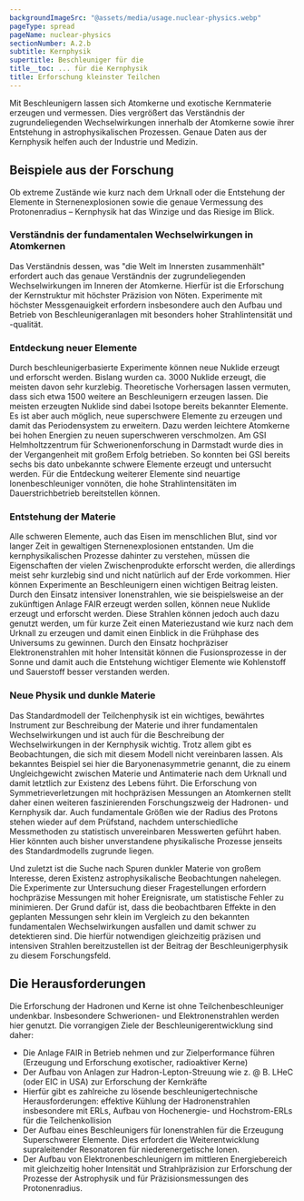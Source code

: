 ```yaml
---
backgroundImageSrc: "@assets/media/usage.nuclear-physics.webp"
pageType: spread
pageName: nuclear-physics
sectionNumber: A.2.b
subtitle: Kernphysik
supertitle: Beschleuniger für die
title__toc: ... für die Kernphysik
title: Erforschung kleinster Teilchen
---
```


<div class="spread--left spread-area--intro">

Mit Beschleunigern lassen sich Atomkerne und exotische Kernmaterie erzeugen und vermessen. Dies vergrößert das Verständnis der zugrundeliegenden Wechselwirkungen innerhalb der Atomkerne sowie ihrer Entstehung in astrophysikalischen Prozessen. Genaue Daten aus der Kernphysik helfen auch der Industrie und Medizin.

</div>

<div class="spread--right spread-area--c-1">

## Beispiele aus der Forschung

Ob extreme Zustände wie kurz nach dem Urknall oder die Entstehung der Elemente in Sternenexplosionen sowie die genaue Vermessung des Protonenradius – Kernphysik hat das Winzige und das Riesige im Blick.

### Verständnis der fundamentalen Wechselwirkungen in Atomkernen

Das Verständnis dessen, was "die Welt im Innersten zusammenhält" erfordert auch das genaue Verständnis der zugrundeliegenden Wechselwirkungen im Inneren der Atomkerne. Hierfür ist die Erforschung der Kernstruktur mit höchster Präzision von Nöten. Experimente mit höchster Messgenauigkeit erfordern insbesondere auch den Aufbau und Betrieb von Beschleunigeranlagen mit besonders hoher Strahlintensität und -qualität.

### Entdeckung neuer Elemente

Durch beschleunigerbasierte Experimente können neue Nuklide erzeugt und erforscht werden. Bislang wurden ca. 3000 Nuklide erzeugt, die meisten davon sehr kurzlebig. Theoretische Vorhersagen lassen vermuten, dass sich etwa 1500 weitere an Beschleunigern erzeugen lassen. Die meisten erzeugten Nuklide sind dabei Isotope bereits bekannter Elemente. Es ist aber auch möglich, neue superschwere Elemente zu erzeugen und damit das Periodensystem zu erweitern. Dazu werden leichtere Atomkerne bei hohen Energien zu neuen superschweren verschmolzen. Am GSI Helmholtzzentrum für Schwerionenforschung in Darmstadt wurde dies in der Vergangenheit mit großem Erfolg betrieben. So konnten bei GSI bereits sechs bis dato unbekannte schwere Elemente erzeugt und untersucht werden. Für die Entdeckung weiterer Elemente sind neuartige Ionenbeschleuniger vonnöten, die hohe Strahlintensitäten im Dauerstrichbetrieb bereitstellen können.

</div>

<div class="spread--right spread-area--c-2">

### Entstehung der Materie

Alle schweren Elemente, auch das Eisen im menschlichen Blut, sind vor langer Zeit in gewaltigen Sternenexplosionen entstanden. Um die kernphysikalischen Prozesse dahinter zu verstehen, müssen die Eigenschaften der vielen Zwischenprodukte erforscht werden, die allerdings meist sehr kurzlebig sind und nicht natürlich auf der Erde vorkommen. Hier können Experimente an Beschleunigern einen wichtigen Beitrag leisten. Durch den Einsatz intensiver Ionenstrahlen, wie sie beispielsweise an der zukünftigen Anlage FAIR erzeugt werden sollen, können neue Nuklide erzeugt und erforscht werden. Diese Strahlen können jedoch auch dazu genutzt werden, um für kurze Zeit einen Materiezustand wie kurz nach dem Urknall zu erzeugen und damit einen Einblick in die Frühphase des Universums zu gewinnen. Durch den Einsatz hochpräziser Elektronenstrahlen mit hoher Intensität können die Fusionsprozesse in der Sonne und damit auch die Entstehung wichtiger Elemente wie Kohlenstoff und Sauerstoff besser verstanden werden.

</div>

<div class="hidden">

 ### Neue Physik und dunkle Materie

Das Standardmodell der Teilchenphysik ist ein wichtiges, bewährtes Instrument zur Beschreibung der Materie und ihrer fundamentalen Wechselwirkungen und ist auch für die Beschreibung der Wechselwirkungen in der Kernphysik wichtig. Trotz allem gibt es Beobachtungen, die sich mit diesem Modell nicht vereinbaren lassen. Als bekanntes Beispiel sei hier die Baryonenasymmetrie genannt, die zu einem Ungleichgewicht zwischen Materie und Antimaterie nach dem Urknall und damit letztlich zur Existenz des Lebens führt. Die Erforschung von Symmetrieverletzungen mit hochpräzisen Messungen an Atomkernen stellt daher einen weiteren faszinierenden Forschungszweig der Hadronen- und Kernphysik dar. Auch fundamentale Größen wie der Radius des Protons stehen wieder auf dem Prüfstand, nachdem unterschiedliche Messmethoden zu statistisch unvereinbaren Messwerten geführt haben. Hier könnten auch bisher unverstandene physikalische Prozesse jenseits des Standardmodells zugrunde liegen. 

</div>

<div class="spread--right spread-area--c-2 .hidden">

Und zuletzt ist die Suche nach Spuren dunkler Materie von großem Interesse, deren Existenz astrophysikalische Beobachtungen nahelegen. Die Experimente zur Untersuchung dieser Fragestellungen erfordern hochpräzise Messungen mit hoher Ereignisrate, um statistische Fehler zu minimieren. Der Grund dafür ist, dass die beobachtbaren Effekte in den geplanten Messungen sehr klein im Vergleich zu den bekannten fundamentalen Wechselwirkungen ausfallen und damit schwer zu detektieren sind. Die hierfür notwendigen gleichzeitig präzisen und intensiven Strahlen bereitzustellen ist der Beitrag der Beschleunigerphysik zu diesem Forschungsfeld.

</div>

<div class="spread--right spread-area--c-3">

## Die Herausforderungen

Die Erforschung der Hadronen und Kerne ist ohne Teilchenbeschleuniger undenkbar. Insbesondere Schwerionen- und Elektronenstrahlen werden hier genutzt. Die vorrangigen Ziele der Beschleunigerentwicklung sind daher:

- Die Anlage FAIR in Betrieb nehmen und zur Zielperformance führen (Erzeugung und Erforschung exotischer, radioaktiver Kerne)
- Der Aufbau von Anlagen zur Hadron-Lepton-Streuung wie z. @ B. LHeC (oder EIC in USA) zur Erforschung der Kernkräfte
- Hierfür gibt es zahlreiche zu lösende beschleunigertechnische Herausforderungen: effektive Kühlung der Hadronenstrahlen insbesondere mit ERLs, Aufbau von Hochenergie- und Hochstrom-ERLs für die Teilchenkollision
- Der Aufbau eines Beschleunigers für Ionenstrahlen für die Erzeugung Superschwerer Elemente. Dies erfordert die Weiterentwicklung supraleitender Resonatoren für niederenergetische Ionen.
- Der Aufbau von Elektronenbeschleunigern im mittleren Energiebereich mit gleichzeitig hoher Intensität und Strahlpräzision zur Erforschung der Prozesse der Astrophysik und für Präzisionsmessungen des Protonenradius.

</div>
